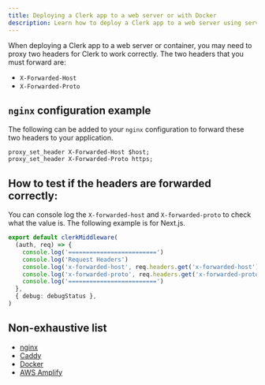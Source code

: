 ```yaml
---
title: Deploying a Clerk app to a web server or with Docker
description: Learn how to deploy a Clerk app to a web server using servers like nginx or Caddy, or using Docker
---
```


When deploying a Clerk app to a web server or container, you may need to proxy two headers for Clerk to work correctly. The two headers that you must forward are:

- `X-Forwarded-Host`
- `X-Forwarded-Proto`

## `nginx` configuration example

The following can be added to your `nginx` configuration to forward these two headers to your application.

```nginx
proxy_set_header X-Forwarded-Host $host;
proxy_set_header X-Forwarded-Proto https;
```

## How to test if the headers are forwarded correctly:

You can console log the `X-forwarded-host` and `X-forwarded-proto` to check what the value is. The following example is for Next.js.

```ts
export default clerkMiddleware(
  (auth, req) => {
    console.log('=========================')
    console.log('Request Headers')
    console.log('x-forwarded-host', req.headers.get('x-forwarded-host'))
    console.log('x-forwarded-proto', req.headers.get('x-forwarded-proto'))
    console.log('=========================')
  },
  { debug: debugStatus },
)
```

## Non-exhaustive list

- [nginx](https://nginx.org/en/)
- [Caddy](https://caddyserver.com/)
- [Docker](https://www.docker.com/)
- [AWS Amplify](https://amplify.com/)
